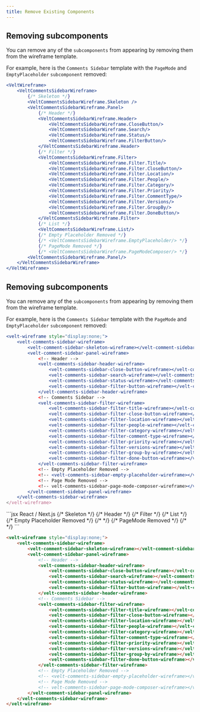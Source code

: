 ```yaml
---
title: Remove Existing Components
---
```


<Tabs>

<Tab title="React / Next.js">

## Removing subcomponents

You can remove any of the `subcomponents` from appearing by removing them from the wireframe template.

For example, here is the `Comments Sidebar` template with the `PageMode` and `EmptyPlaceholder` `subcomponent` removed:

```jsx
<VeltWireframe>
    <VeltCommentsSidebarWireframe>
        {/* Skeleton */}
        <VeltCommentsSidebarWireframe.Skeleton />
        <VeltCommentsSidebarWireframe.Panel>
            {/* Header */}
            <VeltCommentsSidebarWireframe.Header>
                <VeltCommentsSidebarWireframe.CloseButton/>
                <VeltCommentsSidebarWireframe.Search/>
                <VeltCommentsSidebarWireframe.Status/>
                <VeltCommentsSidebarWireframe.FilterButton/>
            </VeltCommentsSidebarWireframe.Header>
            {/* Filter */}
            <VeltCommentsSidebarWireframe.Filter>
                <VeltCommentsSidebarWireframe.Filter.Title/>
                <VeltCommentsSidebarWireframe.Filter.CloseButton/>
                <VeltCommentsSidebarWireframe.Filter.Location/>
                <VeltCommentsSidebarWireframe.Filter.People/>
                <VeltCommentsSidebarWireframe.Filter.Category/>
                <VeltCommentsSidebarWireframe.Filter.Priority/>
                <VeltCommentsSidebarWireframe.Filter.CommentType/>
                <VeltCommentsSidebarWireframe.Filter.Versions/>
                <VeltCommentsSidebarWireframe.Filter.GroupBy/>
                <VeltCommentsSidebarWireframe.Filter.DoneButton/>
            </VeltCommentsSidebarWireframe.Filter>
            {/* List */}
            <VeltCommentsSidebarWireframe.List/>
            {/* Empty Placeholder Removed */}
            {/* <VeltCommentsSidebarWireframe.EmptyPlaceholder/> */}
            {/* PageMode Removed */}
            {/* <VeltCommentsSidebarWireframe.PageModeComposer/> */}
        <VeltCommentsSidebarWireframe.Panel/>
    </VeltCommentsSidebarWireframe>
</VeltWireframe>
```

</Tab>

<Tab title="HTML">

## Removing subcomponents


You can remove any of the `subcomponents` from appearing by removing them from the wireframe template.

For example, here is the `Comments Sidebar` template with the  `PageMode` and `EmptyPlaceholder` `subcomponent` removed:

```jsx
<velt-wireframe style="display:none;">
    <velt-comments-sidebar-wireframe>
        <velt-comment-sidebar-skeleton-wireframe></velt-comment-sidebar-skeleton-wireframe>
        <velt-comment-sidebar-panel-wireframe>
            <!-- Header -->
            <velt-comments-sidebar-header-wireframe>
                <velt-comments-sidebar-close-button-wireframe></velt-comments-sidebar-close-button-wireframe>
                <velt-comments-sidebar-search-wireframe></velt-comments-sidebar-search-wireframe>
                <velt-comments-sidebar-status-wireframe></velt-comments-sidebar-status-wireframe>
                <velt-comments-sidebar-filter-button-wireframe></velt-comments-sidebar-filter-button-wireframe>
            </velt-comments-sidebar-header-wireframe>
            <!-- Comments Sidebar -->
            <velt-comments-sidebar-filter-wireframe>
                <velt-comments-sidebar-filter-title-wireframe></velt-comments-sidebar-filter-title-wireframe>
                <velt-comments-sidebar-filter-close-button-wireframe></velt-comments-sidebar-filter-close-button-wireframe>
                <velt-comments-sidebar-filter-location-wireframe></velt-comments-sidebar-filter-location-wireframe>
                <velt-comments-sidebar-filter-people-wireframe></velt-comments-sidebar-filter-people-wireframe>
                <velt-comments-sidebar-filter-category-wireframe></velt-comments-sidebar-filter-category-wireframe>
                <velt-comments-sidebar-filter-comment-type-wireframe></velt-comments-sidebar-filter-comment-type-wireframe>
                <velt-comments-sidebar-filter-priority-wireframe></velt-comments-sidebar-filter-priority-wireframe>
                <velt-comments-sidebar-filter-versions-wireframe></velt-comments-sidebar-filter-versions-wireframe>
                <velt-comments-sidebar-filter-group-by-wireframe></velt-comments-sidebar-filter-group-by-wireframe>
                <velt-comments-sidebar-filter-done-button-wireframe></velt-comments-sidebar-filter-done-button-wireframe>
            </velt-comments-sidebar-filter-wireframe>
            <!-- Empty Placeholder Removed -->
            <!-- <velt-comments-sidebar-empty-placeholder-wireframe></velt-comments-sidebar-empty-placeholder-wireframe -->
            <!-- Page Mode Removed -->
            <!-- velt-comments-sidebar-page-mode-composer-wireframe></velt-comments-sidebar-page-mode-composer-wireframe --> 
        </velt-comment-sidebar-panel-wireframe>
    </velt-comments-sidebar-wireframe>
</velt-wireframe>
```
</Tab>

</Tabs>






<RequestExample>
```jsx React / Next.js
<VeltWireframe>
    <VeltCommentsSidebarWireframe>
        {/* Skeleton */}
        <VeltCommentsSidebarWireframe.Skeleton />
        <VeltCommentsSidebarWireframe.Panel>
            {/* Header */}
            <VeltCommentsSidebarWireframe.Header>
                <VeltCommentsSidebarWireframe.CloseButton/>
                <VeltCommentsSidebarWireframe.Search/>
                <VeltCommentsSidebarWireframe.Status/>
                <VeltCommentsSidebarWireframe.FilterButton/>
            </VeltCommentsSidebarWireframe.Header>
            {/* Filter */}
            <VeltCommentsSidebarWireframe.Filter>
                <VeltCommentsSidebarWireframe.Filter.Title/>
                <VeltCommentsSidebarWireframe.Filter.CloseButton/>
                <VeltCommentsSidebarWireframe.Filter.Location/>
                <VeltCommentsSidebarWireframe.Filter.People/>
                <VeltCommentsSidebarWireframe.Filter.Category/>
                <VeltCommentsSidebarWireframe.Filter.Priority/>
                <VeltCommentsSidebarWireframe.Filter.CommentType/>
                <VeltCommentsSidebarWireframe.Filter.Versions/>
                <VeltCommentsSidebarWireframe.Filter.GroupBy/>
                <VeltCommentsSidebarWireframe.Filter.DoneButton/>
            </VeltCommentsSidebarWireframe.Filter>
            {/* List */}
            <VeltCommentsSidebarWireframe.List/>
            {/* Empty Placeholder Removed */}
            {/* <VeltCommentsSidebarWireframe.EmptyPlaceholder/> */}
            {/* PageMode Removed */}
            {/* <VeltCommentsSidebarWireframe.PageModeComposer/> */}
        <VeltCommentsSidebarWireframe.Panel/>
    </VeltCommentsSidebarWireframe>
</VeltWireframe>
```


```HTML HTML
<velt-wireframe style="display:none;">
    <velt-comments-sidebar-wireframe>
        <velt-comment-sidebar-skeleton-wireframe></velt-comment-sidebar-skeleton-wireframe>
        <velt-comment-sidebar-panel-wireframe>
            <!-- Header -->
            <velt-comments-sidebar-header-wireframe>
                <velt-comments-sidebar-close-button-wireframe></velt-comments-sidebar-close-button-wireframe>
                <velt-comments-sidebar-search-wireframe></velt-comments-sidebar-search-wireframe>
                <velt-comments-sidebar-status-wireframe></velt-comments-sidebar-status-wireframe>
                <velt-comments-sidebar-filter-button-wireframe></velt-comments-sidebar-filter-button-wireframe>
            </velt-comments-sidebar-header-wireframe>
            <!-- Comments Sidebar -->
            <velt-comments-sidebar-filter-wireframe>
                <velt-comments-sidebar-filter-title-wireframe></velt-comments-sidebar-filter-title-wireframe>
                <velt-comments-sidebar-filter-close-button-wireframe></velt-comments-sidebar-filter-close-button-wireframe>
                <velt-comments-sidebar-filter-location-wireframe></velt-comments-sidebar-filter-location-wireframe>
                <velt-comments-sidebar-filter-people-wireframe></velt-comments-sidebar-filter-people-wireframe>
                <velt-comments-sidebar-filter-category-wireframe></velt-comments-sidebar-filter-category-wireframe>
                <velt-comments-sidebar-filter-comment-type-wireframe></velt-comments-sidebar-filter-comment-type-wireframe>
                <velt-comments-sidebar-filter-priority-wireframe></velt-comments-sidebar-filter-priority-wireframe>
                <velt-comments-sidebar-filter-versions-wireframe></velt-comments-sidebar-filter-versions-wireframe>
                <velt-comments-sidebar-filter-group-by-wireframe></velt-comments-sidebar-filter-group-by-wireframe>
                <velt-comments-sidebar-filter-done-button-wireframe></velt-comments-sidebar-filter-done-button-wireframe>
            </velt-comments-sidebar-filter-wireframe>
            <!-- Empty Placeholder Removed -->
            <!-- <velt-comments-sidebar-empty-placeholder-wireframe></velt-comments-sidebar-empty-placeholder-wireframe -->
            <!-- Page Mode Removed -->
            <!-- velt-comments-sidebar-page-mode-composer-wireframe></velt-comments-sidebar-page-mode-composer-wireframe --> 
        </velt-comment-sidebar-panel-wireframe>
    </velt-comments-sidebar-wireframe>
</velt-wireframe>
```
</RequestExample>
